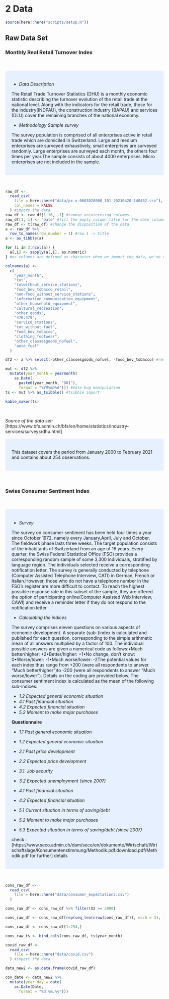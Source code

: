 # 2 Data

```r
source(here::here("scripts/setup.R"))
```

## Raw Data Set

### Monthly Real Retail Turnover Index
<br>

<style>
div.blue { background-color:#e6f0ff; border-radius: 5px; padding: 20px;}
</style>
<div class = "blue">

  + *Data Description*
  <br>
  
  The Retail Trade Turnover Statistics (DHU) is a monthly economic statistic describing the turnover evolution of the retail trade at the national level. Along with the indicators for the retail trade, those for the industry(INDPAU), the construction industry (BAPAU) and services (DLU) cover the remaining branches of the national economy.
  
  + *Methodology Sample survey*
  <br>
  
  The survey population is comprised of all enterprises active in retail trade which are domiciled in Switzerland. Large and medium enterprises are surveyed exhaustively, small enterprises are surveyed randomly. Large enterprises are surveyed each month, the others four times per year.The sample consists of about 4000 enterprises. Micro enterprises are not included in the sample.

</div>

<br>

```r
raw_df <-
  read_csv(
    file = here::here("data/px-x-0603020000_101_20210420-140452.csv"),
    col_names = FALSE
  ) #import the data
raw_df <- raw_df[1:16, -1] #remove uninteresing columns
raw_df[1, 1] <- "Date" #fill the empty column title for the date column
raw_df <- t(raw_df) #change the disposition of the data
a <- raw_df %>%
  row_to_names(row_number = 1) #row 1 -> title
a <- as_tibble(a)
```

```r
for (i in 2:ncol(a)) {
  a[,i] <- sapply(a[,i], as.numeric)
} #as columns are defined as character when we import the data, we've to change the class: from chr to double
```

```r
colnames(a) <-
  c(
    "year_month",
    "tot",
    "totwithout_service_stations",
    "food_bev_tobacco_retail",
    "non-food_without_service_stations",
    "information_communication_equipment",
    "other_household_equipment",
    "cultural_recreation",
    "other_goods",
    "478:479",
    "service_stations",
    "tot_without_fuel",
    "food_bev_tobacco",
    "clothing_footwear",
    "other_classesgoods_nofuel",
    "auto_fuel"
  )

df2 <- a %>% select(-other_classesgoods_nofuel, -food_bev_tobacco) #removing column that are not well documented and that we wont find any way to interpret them

mut <- df2 %>% 
  mutate(year_month = yearmonth(
    as.Date(
      paste0(year_month, "D01"),
      format = "%YM%mD%d"))) #date bug manipulation
ts <- mut %>% as_tsibble() #tsibble import

kable_maker(ts)
```



<br>

_Source of the data set:_ [https://www.bfs.admin.ch/bfs/en/home/statistics/industry-services/surveys/dhu.html]

<style>
div.blue { background-color:#e6f0ff; border-radius: 5px; padding: 20px;}
</style>
<div class = "blue">

This dataset covers the period from January 2000 to February 2021 and contains about 254 observations.

</div>

<br>

### Swiss Consumer Sentiment Index
<br>

<style>
div.blue { background-color:#e6f0ff; border-radius: 5px; padding: 20px;}
</style>
<div class = "blue">

  + *Survey*
  <br>
  
  The survey on consumer sentiment has been held four times a year since October 1972, namely every January,April, July and October. The fieldwork phase lasts three weeks. The target population consists of the inhabitants of Switzerland from an age of 16 years. Every quarter, the Swiss Federal Statistical Office (FSO) provides a corresponding random sample of some 3,300 individuals, stratified by language region. The individuals selected receive a corresponding notification letter. The survey is generally conducted by telephone (Computer Assisted Telephone Interview, CATI) in German, French or Italian.However, those who do not have a telephone number in the FSO’s register are more difficult to contact. To reach the highest possible response rate in this subset of the sample, they are offered the option of participating online(Computer Assisted Web Interview, CAWI) and receive a reminder letter if they do not respond to the notification letter
  
  + *Calculating the indices* 
  <br>
  
  The survey comprises eleven questions on various aspects of economic development. A separate (sub-)index is calculated and published for each question, corresponding to the simple arithmetic mean of all answers multiplied by a factor of 100. The individual possible answers are given a numerical code as follows:•Much better/higher: +2•Better/higher: +1•No change, don’t know: 0•Worse/lower: -1•Much worse/lower: -2The potential values for each index thus range from +200 (were all respondents to answer “Much better/higher”)to -200 (were all respondents to answer “Much worse/lower”). Details on the coding are provided below. The consumer sentiment index is calculated as the mean of the following sub-indices:
    <br>
    
  + *1.2 Expected general economic situation*
  + *4.1 Past financial situation*
  + *4.2 Expected financial situation*
  + *5.2 Moment to make major purchases*
  
**Questionnaire** 

  + *1.1 Past general economic situation*

  + *1.2 Expected general economic situation*

  + *2.1 Past price development*

  + *2.2 Expected price development*

  + *3.1. Job security*

  + *3.2 Expected unemployment (since 2007)*

  + *4.1 Past financial situation*

  + *4.2 Expected financial situation*

  + *5.1 Current situation in terms of saving/debt*

  + *5.2 Moment to make major purchases*

  + *5.3 Expected situation in terms of saving/debt (since 2007)*

check : [https://www.seco.admin.ch/dam/seco/en/dokumente/Wirtschaft/Wirtschaftslage/Konsumentenstimmung/Methodik.pdf.download.pdf/Methodik.pdf for further] details

</div>

<br>

```r
cons_raw_df <-
  read_csv(
    file = here::here("data/consumer_expectation2.csv")
  )

cons_raw_df <- cons_raw_df %>% filter(X2 >= 2000)

cons_raw_df <- cons_raw_df[rep(seq_len(nrow(cons_raw_df)), each = 3), ]

cons_raw_df <- cons_raw_df[1:254,]

cons_raw_ts <- bind_cols(cons_raw_df, ts$year_month)


```

```r
covid_raw_df <-
  read_csv(
    file = here::here("data/covid.csv")
  ) #import the data

```

```r
data_new2 <- as.data.frame(covid_raw_df)

cov_date <- data_new2 %>% 
  mutate(year_day = date(
    as.Date(Date,
      format = "%d.%m.%y")))
```

